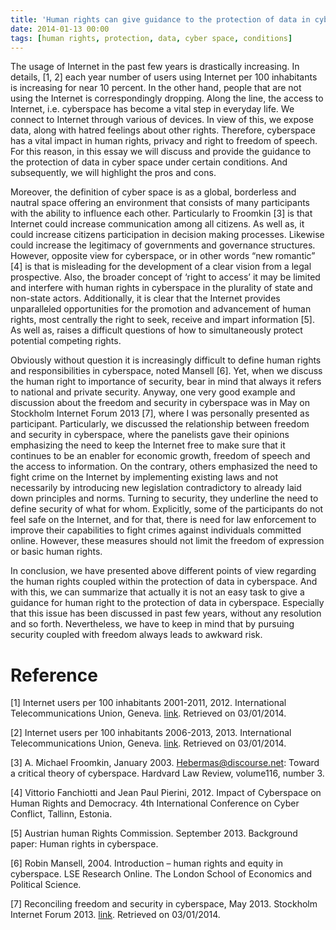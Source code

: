 ```yaml
---
title: 'Human rights can give guidance to the protection of data in cyber space under certain conditions'
date: 2014-01-13 00:00
tags: [human rights, protection, data, cyber space, conditions]
---
```


The usage of Internet in the past few years is drastically increasing.
In details, [1, 2] each year number of users using Internet per 100
inhabitants is increasing for near 10 percent. In the other hand, people
that are not using the Internet is correspondingly dropping. Along the
line, the access to Internet, i.e. cyberspace has become a vital step in
everyday life. We connect to Internet through various of devices. In
view of this, we expose data, along with hatred feelings about other
rights. Therefore, cyberspace has a vital impact in human rights,
privacy and right to freedom of speech. For this reason, in this essay
we will discuss and provide the guidance to the protection of data in
cyber space under certain conditions. And subsequently, we will
highlight the pros and cons.

Moreover, the definition of cyber space is as a global, borderless and
nautral space offering an environment that consists of many participants
with the ability to influence each other. Particularly to Froomkin [3]
is that Internet could increase communication among all citizens. As
well as, it could increase citizens participation in decision making
processes. Likewise could increase the legitimacy of governments and
governance structures. However, opposite view for cyberspace, or in
other words “new romantic” [4] is that is misleading for the development
of a clear vision from a legal prospective. Also, the broader concept of
‘right to access’ it may be limited and interfere with human rights in
cyberspace in the plurality of state and non-state actors. Additionally,
it is clear that the Internet provides unparalleled opportunities for
the promotion and advancement of human rights, most centrally the right
to seek, receive and impart information [5]. As well as, raises a
difficult questions of how to simultaneously protect potential competing
rights.

Obviously without question it is increasingly difficult to define human
rights and responsibilities in cyberspace, noted Mansell [6]. Yet, when
we discuss the human right to importance of security, bear in mind that
always it refers to national and private security. Anyway, one very good
example and discussion about the freedom and security in cyberspace was
in May on Stockholm Internet Forum 2013 [7], where I was personally
presented as participant. Particularly, we discussed the relationship
between freedom and security in cyberspace, where the panelists gave
their opinions emphasizing the need to keep the Internet free to make
sure that it continues to be an enabler for economic growth, freedom of
speech and the access to information. On the contrary, others emphasized
the need to fight crime on the Internet by implementing existing laws
and not necessarily by introducing new legislation contradictory to
already laid down principles and norms. Turning to security, they
underline the need to define security of what for whom. Explicitly, some
of the participants do not feel safe on the Internet, and for that,
there is need for law enforcement to improve their capabilities to fight
crimes against individuals committed online. However, these measures
should not limit the freedom of expression or basic human rights.

In conclusion, we have presented above different points of view
regarding the human rights coupled within the protection of data in
cyberspace. And with this, we can summarize that actually it is not an
easy task to give a guidance for human right to the protection of data
in cyberspace. Especially that this issue has been discussed in past few
years, without any resolution and so forth. Nevertheless, we have to
keep in mind that by pursuing security coupled with freedom always leads
to awkward risk.

# Reference

[1] Internet users per 100 inhabitants 2001-2011, 2012. International
Telecommunications Union, Geneva. [link](https://www.itu.int/ITU-D/ict/statistics/material/excel/2011/Internet_users_01-11.xls).
Retrieved on 03/01/2014.

[2] Internet users per 100 inhabitants 2006-2013, 2013. International
Telecommunications Union, Geneva. [link](https://www.itu.int/en/ITU-D/Statistics/Documents/statistics/2012/ITU_Key_2006-2013_ICT_data.xls).
Retrieved on 03/01/2014.

[3] A. Michael Froomkin, January 2003. Hebermas@discourse.net: Toward a
critical theory of cyberspace. Hardvard Law Review, volume116, number 3.

[4] Vittorio Fanchiotti and Jean Paul Pierini, 2012. Impact of
Cyberspace on Human Rights and Democracy. 4th International Conference
on Cyber Conflict, Tallinn, Estonia.

[5] Austrian human Rights Commission. September 2013. Background paper:
Human rights in cyberspace.

[6] Robin Mansell, 2004. Introduction – human rights and equity in
cyberspace. LSE Research Online. The London School of Economics and
Political Science.

[7] Reconciling freedom and security in cyberspace, May 2013. Stockholm
Internet Forum 2013. [link](https://www.stockholminternetforum.se/archive/stockholm-internet-forum-2013/program/session-1/informal-summary/).
Retrieved on 03/01/2014.

